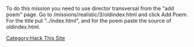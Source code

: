 To do this mission you need to use director transversal from the "add poem" page.
Go to /missions/realistic/3/oldindex.html and click Add Poem. For the title put "../index.html", and for the poem paste the source of oldindex.html.

[[Category:Hack This Site]]